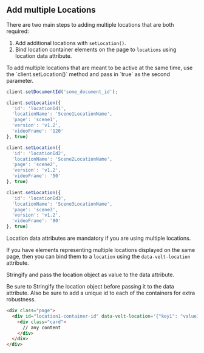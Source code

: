 
## Add multiple Locations

There are two main steps to adding multiple locations that are both required:
 1. Add additional locations with `setLocation()`.
 2. Bind location container elements on the page to `locations` using location data attribute.

<Steps>
<Step title="Adding additional locations with setLocation()">
To add multiple locations that are meant to be active at the same time, use the `client.setLocation()` method and pass in `true` as the second parameter. 

```jsx
client.setDocumentId('some_document_id');

client.setLocation({ 
  'id': 'locationId1',
  'locationName': 'Scene1LocationName',
  'page': 'scene1',
  'version': 'v1.2',
  'videoFrame': '120'
}, true)

client.setLocation({
  'id': 'locationId2',
  'locationName': 'Scene2LocationName',
  'page': 'scene2',
  'version': 'v1.2',
  'videoFrame': '50'
}, true)

client.setLocation({
  'id': 'locationId3',
  'locationName': 'Scene3LocationName',
  'page': 'scene3',
  'version': 'v1.2',
  'videoFrame': '80'
}, true)
```

</Step>


<Step title="Bind location container elements to location object">

Location data attributes are mandatory if you are using multiple locations.

If you have elements representing multiple locations displayed on the same page, then you can bind them to a `location` using the `data-velt-location` attribute.

Stringify and pass the location object as value to the data attribute.

<Warning>
Be sure to Stringify the location object before passing it to the data attribute. Also be sure to add a unique id to each of the containers for extra robustness.
</Warning>


```html 
<div class="page">
  <div id="location1-container-id" data-velt-location='{"key1": "value1"}'>
    <div class="card">
      // any content
    </div>
  </div>
</div>
```




</Step>

</Steps>






